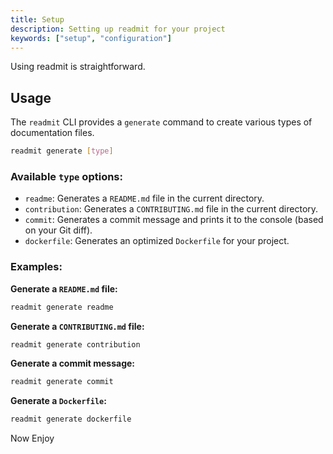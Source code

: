 ```yaml
---
title: Setup
description: Setting up readmit for your project
keywords: ["setup", "configuration"]
---
```


Using readmit is straightforward.

## Usage

The `readmit` CLI provides a `generate` command to create various types of documentation files.

```bash
readmit generate [type]
```

### Available `type` options:

- `readme`: Generates a `README.md` file in the current directory.
- `contribution`: Generates a `CONTRIBUTING.md` file in the current directory.
- `commit`: Generates a commit message and prints it to the console (based on your Git diff).
- `dockerfile`: Generates an optimized `Dockerfile` for your project.

### Examples:

**Generate a `README.md` file:**

```bash
readmit generate readme
```

**Generate a `CONTRIBUTING.md` file:**

```bash
readmit generate contribution
```

**Generate a commit message:**

```bash
readmit generate commit
```

**Generate a `Dockerfile`:**

```bash
readmit generate dockerfile
```

Now Enjoy

